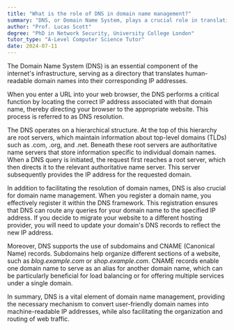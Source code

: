 ```yaml
---
title: "What is the role of DNS in domain name management?"
summary: "DNS, or Domain Name System, plays a crucial role in translating human-friendly domain names into IP addresses."
author: "Prof. Lucas Scott"
degree: "PhD in Network Security, University College London"
tutor_type: "A-Level Computer Science Tutor"
date: 2024-07-11
---
```


The Domain Name System (DNS) is an essential component of the internet's infrastructure, serving as a directory that translates human-readable domain names into their corresponding IP addresses.

When you enter a URL into your web browser, the DNS performs a critical function by locating the correct IP address associated with that domain name, thereby directing your browser to the appropriate website. This process is referred to as DNS resolution.

The DNS operates on a hierarchical structure. At the top of this hierarchy are root servers, which maintain information about top-level domains (TLDs) such as .com, .org, and .net. Beneath these root servers are authoritative name servers that store information specific to individual domain names. When a DNS query is initiated, the request first reaches a root server, which then directs it to the relevant authoritative name server. This server subsequently provides the IP address for the requested domain.

In addition to facilitating the resolution of domain names, DNS is also crucial for domain name management. When you register a domain name, you effectively register it within the DNS framework. This registration ensures that DNS can route any queries for your domain name to the specified IP address. If you decide to migrate your website to a different hosting provider, you will need to update your domain's DNS records to reflect the new IP address.

Moreover, DNS supports the use of subdomains and CNAME (Canonical Name) records. Subdomains help organize different sections of a website, such as $blog.example.com$ or $shop.example.com$. CNAME records enable one domain name to serve as an alias for another domain name, which can be particularly beneficial for load balancing or for offering multiple services under a single domain.

In summary, DNS is a vital element of domain name management, providing the necessary mechanism to convert user-friendly domain names into machine-readable IP addresses, while also facilitating the organization and routing of web traffic.
    